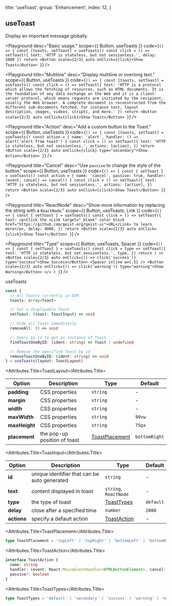 
  title: 'useToast',
  group: 'Enhancement',
  index: 12,
}

## useToast

Display an important message globally.

<Playground
  desc="Basic usage."
  scope={{ Button, useToasts }}
  code={`
() => {
  const [toasts, setToast] = useToasts()
  const click = () => setToast({ text: 'HTTP is stateless, but not sessionless.', delay: 2000 })
  return <Button scale={2/3} auto onClick={click}>Show Toast</Button>
}
`}
/>

<Playground
  title="Multiline"
  desc="Display multiline or overlong text."
  scope={{ Button, useToasts }}
  code={`
() => {
  const [toasts, setToast] = useToasts()
  const click = () => setToast({ text: 'HTTP is a protocol which allows the fetching of resources, such as HTML documents. It is the foundation of any data exchange on the Web and it is a client-server protocol, which means requests are initiated by the recipient, usually the Web browser. A complete document is reconstructed from the different sub-documents fetched, for instance text, layout description, images, videos, scripts, and more.' })
  return <Button scale={2/3} auto onClick={click}>Show Toast</Button>
}
`}
/>

<Playground
  title="Action"
  desc="Add a custom button to the Toast."
  scope={{ Button, useToasts }}
  code={`
() => {
  const [toasts, setToast] = useToasts()
  const action = {
    name: 'alert',
    handler: () => alert('alert from toast')
  }
  const click = () => setToast({
    text: 'HTTP is stateless, but not sessionless.',
    actions: [action],
  })
  return <Button scale={2/3} auto onClick={click} type="secondary">Show Action</Button>
}
`}
/>

<Playground
  title="Cancel"
  desc="Use `passive` to change the style of the button."
  scope={{ Button, useToasts }}
  code={`
() => {
  const { setToast } = useToasts()
  const action = {
    name: 'cancel',
    passive: true,
    handler: (event, cancel) => cancel()
  }
  const click = () => setToast({
    text: 'HTTP is stateless, but not sessionless.',
    actions: [action],
  })
  return <Button scale={2/3} auto onClick={click}>Show Toast</Button>
}
`}
/>

<Playground
  title="ReactNode"
  desc="Show more information by replacing the string with a `ReactNode`."
  scope={{ Button, useToasts, Link }}
  code={`
() => {
  const { setToast } = useToasts()
  const click = () => setToast({
    text: <p>Click the <Link target="_blank" color block href="https://github.com/geist-org/geist-ui">URL</Link> to learn more</p>,
    delay: 4000,
  })
  return <Button scale={2/3} auto onClick={click}>Show Toast</Button>
}
`}
/>

<Playground
  title="Type"
  scope={{ Button, useToasts, Spacer }}
  code={`
() => {
  const { setToast } = useToasts()
  const click = type => setToast({
    text: 'HTTP is stateless, but not sessionless.',
    type,
  })
  return (
    <>
    <Button scale={2/3} auto onClick={() => click('success')} type="success">Show Success</Button>
    <Spacer inline w={.5} />
    <Button scale={2/3} auto onClick={() => click('warning')} type="warning">Show Warning</Button>
    </>
  )
}
`}
/>

<Attributes edit="/pages/en-us/hooks/use-toast.mdx">
<Attributes.Title>useToasts</Attributes.Title>

```ts
const {
  // All Toasts currently in DOM
  toasts: Array<Toast>

  // Set a displayable Toast
  setToast: (toast: ToastInput) => void

  // Hide all Toast immediately
  removeAll: () => void

  // Query by id to get an instance of Toast
  findToastOneByID: (ident: string) => Toast | undefined

  // Remove the specified Toast by id
  removeToastOneByID: (ident: string) => void
} = useToasts(layout: ToastLayout)
```

<Attributes.Title>ToastLayout</Attributes.Title>

| Option        | Description                  | Type                              | Default       |
| ------------- | ---------------------------- | --------------------------------- | ------------- |
| **padding**   | CSS properties               | `string`                          | -             |
| **margin**    | CSS properties               | `string`                          | -             |
| **width**     | CSS properties               | `string`                          | -             |
| **maxWidth**  | CSS properties               | `string`                          | `90vw`        |
| **maxHeight** | CSS properties               | `string`                          | `75px`        |
| **placement** | the pop-up position of toast | [ToastPlacement](#toastplacement) | `bottomRight` |

<Attributes.Title>ToastInput</Attributes.Title>

| Option      | Description                                  | Type                        | Default   |
| ----------- | -------------------------------------------- | --------------------------- | --------- |
| **id**      | unique identifier that can be auto generated | `string`                    | -         |
| **text**    | content displayed in toast                   | `string`, `ReactNode`       | -         |
| **type**    | the type of toast                            | [ToastTypes](#toasttypes)   | `default` |
| **delay**   | close after a specified time                 | `number`                    | `2000`    |
| **actions** | specify a default action                     | [ToastAction](#toastaction) | -         |

<Attributes.Title>ToastPlacement</Attributes.Title>

```ts
type ToastPlacement = 'topLeft' | 'topRight' | 'bottomLeft' | 'bottomRight'
```

<Attributes.Title>ToastAction</Attributes.Title>

```ts
interface ToastAction {
  name: string
  handler: (event: React.MouseEventHandler<HTMLButtonElement>, cancel: Function) => void
  passive?: boolean
}
```

<Attributes.Title>ToastTypes</Attributes.Title>

```ts
type ToastTypes = 'default' | 'secondary' | 'success' | 'warning' | 'error'
```

</Attributes>

